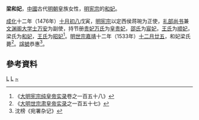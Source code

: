 {{東亞女性歷史人物
|名稱 =梁和妃
|身份 =明朝妃嬪
|位號=和妃
|出生年=
|婚年=
|逝世年=1533年
|逝世地=
|諡號=恭惠
|墳墓=
|女=
|子=
|父親=
|母親=
|夫=[[明宪宗|明宪宗]]
}}
'''梁和妃'''{{BD|？||1533年||catIdx=L}}，[[中國|中國]]古代[[明朝|明朝]]皇族女性，[[明宪宗|明宪宗]]的[[和妃|和妃]]。

[[成化|成化]]十二年（1476年）[[十月初八|十月初八]]戊寅，[[明宪宗|明宪宗]]以定西侯蒋琬为正使，[[礼部尚书|礼部尚书]]兼[[文渊阁大学士|文渊阁大学士]][[万安_(正統進士)|万安]]为副使，持节册[[贵妃|贵妃]][[萬貞兒|万氏]]为[[皇贵妃|皇贵妃]]，[[孝惠皇后_(明朝)|邵氏]]为[[宸妃|宸妃]]，[[王顺妃_(明宪宗)|王氏]]为[[顺妃|顺妃]]，梁氏为[[和妃|和妃]]，[[端榮昭妃王氏|王氏]]为[[昭妃|昭妃]]<ref>《[[明实录|大明宪宗纯皇帝实录]]卷之一百五十八》</ref>。[[明世宗|明世宗]][[嘉靖|嘉靖]]十二年（1533年）[[十二月廿五|十二月廿五]]，和妃梁氏薨<ref>《[[明实录|大明世宗肃皇帝实录]]之一百五十七》</ref>。[[諡號|諡號]]恭惠<ref>沈榜《宛署杂记》</ref>。
== 參考資料 ==
{{reflist}}
{{明宪宗皇室}}
[[Category:明宪宗妃|L]]
[[Category:諡恭惠|L]]
[[Category:梁姓|~]]